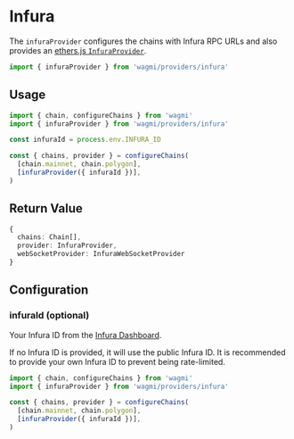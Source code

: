 
# Infura

The `infuraProvider` configures the chains with Infura RPC URLs and also provides an [ethers.js `InfuraProvider`](https://docs.ethers.io/v5/api/providers/api-providers/#InfuraProvider).

```ts
import { infuraProvider } from 'wagmi/providers/infura'
```

## Usage

```ts
import { chain, configureChains } from 'wagmi'
import { infuraProvider } from 'wagmi/providers/infura'

const infuraId = process.env.INFURA_ID

const { chains, provider } = configureChains(
  [chain.mainnet, chain.polygon],
  [infuraProvider({ infuraId })],
)
```

## Return Value

```ts
{
  chains: Chain[],
  provider: InfuraProvider,
  webSocketProvider: InfuraWebSocketProvider
}
```

## Configuration

### infuraId (optional)

Your Infura ID from the [Infura Dashboard](https://infura.io/login).

If no Infura ID is provided, it will use the public Infura ID. It is recommended to provide your own Infura ID to prevent being rate-limited.

```ts {6}
import { chain, configureChains } from 'wagmi'
import { infuraProvider } from 'wagmi/providers/infura'

const { chains, provider } = configureChains(
  [chain.mainnet, chain.polygon],
  [infuraProvider({ infuraId })],
)
```
